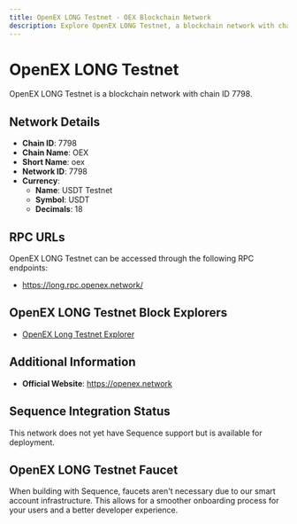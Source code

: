 ```yaml
--- 
title: OpenEX LONG Testnet - OEX Blockchain Network
description: Explore OpenEX LONG Testnet, a blockchain network with chain ID 7798. Learn about its native currency, USDT Testnet, and how to interact with the network.
---
```


# OpenEX LONG Testnet

OpenEX LONG Testnet is a blockchain network with chain ID 7798.

## Network Details

- **Chain ID**: 7798
- **Chain Name**: OEX
- **Short Name**: oex
- **Network ID**: 7798
- **Currency**: 
  - **Name**: USDT Testnet
  - **Symbol**: USDT
  - **Decimals**: 18

## RPC URLs

OpenEX LONG Testnet can be accessed through the following RPC endpoints:

- https://long.rpc.openex.network/

## OpenEX LONG Testnet Block Explorers

- [OpenEX Long Testnet Explorer](https://scan.long.openex.network)

## Additional Information

- **Official Website**: https://openex.network

## Sequence Integration Status

This network does not yet have Sequence support but is available for deployment.

## OpenEX LONG Testnet Faucet

When building with Sequence, faucets aren't necessary due to our smart account infrastructure. This allows for a smoother onboarding process for your users and a better developer experience.
